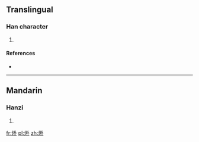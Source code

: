 ==Translingual==

===Han character===
{{Han char|rn=86|rad=火|as=06|sn=10|four=9380<sub>0</sub>|canj=火木卜 (FDY)}}

# {{defn|Han|sort=火06}}

====References====
* {{Han ref|kx=0671.030|dkj=19021|hdz=32199.020|uh=70DE|ud=28894|bh=D273|bd=53875}}

----

==Mandarin==

===Hanzi===
{{cmn-hanzi|pin=[[pò]] ([[po4]])|wg=p'o<sup>4</sup>}}

# {{defn|lang=cmn|sort=火06}}

[[fr:烞]]
[[pl:烞]]
[[zh:烞]]